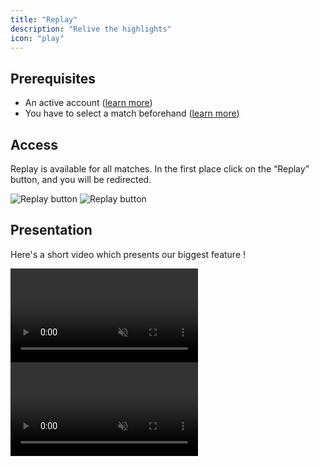 ```yaml
---
title: "Replay"
description: "Relive the highlights"
icon: "play"
---
```


## Prerequisites

- An active account ([learn more](/get-started/setup))
- You have to select a match beforehand ([learn more](/core/matches))

## Access

Replay is available for all matches. In the first place click on the “Replay” button, and you will be redirected.

<Frame>
    <img
        className="block dark:hidden"
        src="./images/replay/button.png"
        alt="Replay button"
    />
    <img
        className="hidden dark:block"
        src="./images/replay/button.png"
        alt="Replay button"
    />
</Frame>

## Presentation

Here's a short video which presents our biggest feature !

<Frame>
    <video
        autoPlay
        muted
        loop
        playsInline
        className="w-full aspect-video block dark:hidden"
        src="./images/replay/presentation.mp4"
    ></video>
    <video
        autoPlay
        muted
        loop
        playsInline
        className="w-full aspect-video hidden dark:block"
        src="./images/replay/presentation.mp4"
    ></video>
</Frame>
